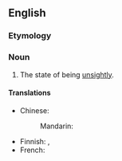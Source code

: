 ==English==

===Etymology===
{{suffix|en|unsightly|ness}}

===Noun===
{{en-noun|-|+}}

# The state of being [[unsightly]].

====Translations====
{{trans-top|state of being unslightly}}
* Chinese:
*: Mandarin: {{t-needed|cmn}}
{{trans-mid}}
* Finnish: {{t+|fi|rumuus}}, {{t|fi|rumannäköisyys}}
* French: {{t-needed|fr}}
{{trans-bottom}}